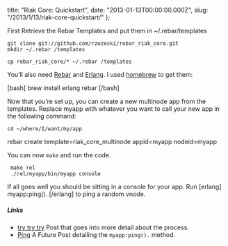   title: "Riak Core: Quickstart",
  date: "2013-01-13T00:00:00.000Z",
  slug: "/2013/1/13/riak-core-quickstart/"
};

First Retrieve the Rebar Templates and put them in
~/.rebar/templates

```shell
git clone git://github.com/rzezeski/rebar_riak_core.git
mkdir ~/.rebar /templates

cp rebar_riak_core/* ~/.rebar /templates
```

You’ll also need [Rebar](https://github.com/basho/rebar) and
[Erlang](). I used
[homebrew](http://mxcl.github.com/homebrew/) to get them:

[bash] brew install erlang rebar [/bash]

Now that you’re set up, you can create a new multinode app
from the templates. Replace myapp with whatever you want to
call your new app in the following command:

```
cd ~/where/I/want/my/app
```

rebar create template=riak_core_multinode appid=myapp
nodeid=myapp

You can now `make` and run the code.

```
 make rel
 ./rel/myapp/bin/myapp console
```

If all goes well you should be sitting in a console for your
app. Run [erlang] myapp:ping(). [/erlang] to ping a random
vnode.

##### Links

- [try try try](https://github.com/rzezeski/try-try-try/tree/master/2011/riak-core-first-multinode)
  Post that goes into more detail about the process.
- [Ping]() A Future Post detailing the `myapp:ping().`
  method.
